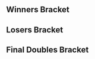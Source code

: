 {{DISPLAYTITLE:DGWinter Clash 2016: Doubles Bracket}}{{SetGame|melee}}
{{tabs static
|name1=Overview
|link1=DGWinter Clash 2016
|name2=Singles Pools
|link2=DGWinter Clash 2016/Singles Pools
|name3=Singles Bracket
|link3=DGWinter Clash 2016/Singles Bracket
|name4=Doubles Bracket
|link4=DGWinter Clash 2016/Doubles Bracket
|This=4
}}
==Winners Bracket==
{{64DEDoublesWBracketA
<!-- ROUND 1 -->
|r1m1t1p1=reaper |r1m1t1p1flag=de
|r1m1t1p2=Jeapie |r1m1t1p2flag=nl |r1m1t1score={{win}}
|r1m1t2p1=Bye |r1m1t2p1flag=
|r1m1t2p2=Bye |r1m1t2p2flag= |r1m1t2score=
|r1m1win=1

|r1m2t1p1=SaylE |r1m2t1p1flag=de
|r1m2t1p2=Kitten |r1m2t1p2flag=de |r1m2t1score=1
|r1m2t2p1=Parsec |r1m2t2p1flag=de
|r1m2t2p2=Sharcey |r1m2t2p2flag=de |r1m2t2score=2
|r1m2win=2

|r1m3t1p1=bronas64 |r1m3t1p1flag=de
|r1m3t1p2=Arasz |r1m3t1p2flag=de |r1m3t1score=2
|r1m3t2p1=Labig |r1m3t2p1flag=de
|r1m3t2p2=RODEO |r1m3t2p2flag=de |r1m3t2score=0
|r1m3win=1

|r1m4t1p1=Sikk |r1m4t1p1flag=de
|r1m4t1p2=AliDeluxe |r1m4t1p2flag=de |r1m4t1score=2
|r1m4t2p1=DUSS |r1m4t2p1flag=de
|r1m4t2p2=UDDU |r1m4t2p2flag=de |r1m4t2score=0
|r1m4win=1

|r1m5t1p1=pheX |r1m5t1p1flag=ch
|r1m5t1p2=Konati |r1m5t1p2flag=de |r1m5t1score={{win}}
|r1m5t2p1=Bye |r1m5t2p1flag=
|r1m5t2p2=Bye |r1m5t2p2flag= |r1m5t2score=
|r1m5win=1

|r1m6t1p1=Haky |r1m6t1p1flag=de
|r1m6t1p2=crypto |r1m6t1p2flag=de |r1m6t1score={{win}}
|r1m6t2p1=Aus Cimmerian |r1m6t2p1flag=de
|r1m6t2p2=Lary |r1m6t2p2flag= |r1m6t2score=DQ
|r1m6win=1

|r1m7t1p1=Frenzy |r1m7t1p1flag=gb
|r1m7t1p2=Xardov |r1m7t1p2flag=es |r1m7t1score={{win}}
|r1m7t2p1=Bye |r1m7t2p1flag=
|r1m7t2p2=Bye |r1m7t2p2flag= |r1m7t2score=
|r1m7win=1

|r1m8t1p1=gigges |r1m8t1p1flag=de
|r1m8t1p2=Sneddy |r1m8t1p2flag=de |r1m8t1score=2
|r1m8t2p1=Ling_D |r1m8t2p1flag=de
|r1m8t2p2=J!VE |r1m8t2p2flag=de |r1m8t2score=0
|r1m8win=1

|r1m9t1p1=Blaze |r1m9t1p1flag=de
|r1m9t1p2=Däumling |r1m9t1p2flag=de |r1m9t1score={{win}}
|r1m9t2p1=Bye |r1m9t2p1flag=
|r1m9t2p2=Bye |r1m9t2p2flag= |r1m9t2score=
|r1m9win=1

|r1m10t1p1=Fatman.spam |r1m10t1p1flag=de
|r1m10t1p2=Shani |r1m10t1p2flag=de |r1m10t1score=2
|r1m10t2p1=greenTea |r1m10t2p1flag=de
|r1m10t2p2=niK |r1m10t2p2flag=de |r1m10t2score=0
|r1m10win=1

|r1m11t1p1=Rikzz |r1m11t1p1flag=de
|r1m11t1p2=phL |r1m11t1p2flag=de |r1m11t1score={{win}}
|r1m11t2p1=Bye |r1m11t2p1flag=
|r1m11t2p2=Bye |r1m11t2p2flag= |r1m11t2score=
|r1m11win=1

|r1m12t1p1=Cheeroh |r1m12t1p1flag=de
|r1m12t1p2=Dr.L |r1m12t1p2flag=de |r1m12t1score={{win}}
|r1m12t2p1=GODS |r1m12t2p1flag=
|r1m12t2p2=Fran |r1m12t2p2flag=de |r1m12t2score=DQ
|r1m12win=1

|r1m13t1p1=kiw1 |r1m13t1p1flag=at
|r1m13t1p2=Timi |r1m13t1p2flag=at |r1m13t1score={{win}}
|r1m13t2p1=Bye |r1m13t2p1flag=
|r1m13t2p2=Bye |r1m13t2p2flag= |r1m13t2score=
|r1m13win=1

|r1m14t1p1=Hrsnhunter |r1m14t1p1flag=de
|r1m14t1p2=kraqpod |r1m14t1p2flag=de |r1m14t1score=1
|r1m14t2p1=BaM |r1m14t2p1flag=de
|r1m14t2p2=PSIDuck |r1m14t2p2flag=de |r1m14t2score=2
|r1m14win=2

|r1m15t1p1=Klabautermann |r1m15t1p1flag=de
|r1m15t1p2=Kaese |r1m15t1p2flag=de |r1m15t1score={{win}}
|r1m15t2p1=Bye |r1m15t2p1flag=
|r1m15t2p2=Bye |r1m15t2p2flag= |r1m15t2score=
|r1m15win=1

|r1m16t1p1=Meisterjäger77 |r1m16t1p1flag=de
|r1m16t1p2=C3CIL |r1m16t1p2flag=de |r1m16t1score=2
|r1m16t2p1=Wauschi |r1m16t2p1flag=de
|r1m16t2p2=Yehooo |r1m16t2p2flag=de |r1m16t2score=0
|r1m16win=1

|r1m17t1p1=Kellner |r1m17t1p1flag=de
|r1m17t1p2=Prinz |r1m17t1p2flag=de |r1m17t1score={{win}}
|r1m17t2p1=Bye |r1m17t2p1flag=
|r1m17t2p2=Bye |r1m17t2p2flag= |r1m17t2score=
|r1m17win=1

|r1m18t1p1=ckKongohunter64 |r1m18t1p1flag=de
|r1m18t1p2=TheCube |r1m18t1p2flag=us |r1m18t1score=2
|r1m18t2p1=Bowman |r1m18t2p1flag=nl
|r1m18t2p2=Reddanger |r1m18t2p2flag=nl |r1m18t2score=0
|r1m18win=1

|r1m19t1p1=Etril |r1m19t1p1flag=fr
|r1m19t1p2=Brog |r1m19t1p2flag=fr |r1m19t1score=2
|r1m19t2p1=wmdPounds |r1m19t2p1flag=de
|r1m19t2p2=Crash |r1m19t2p2flag=de |r1m19t2score=0
|r1m19win=1

|r1m20t1p1=Dunch |r1m20t1p1flag=de
|r1m20t1p2=CheAkiwara |r1m20t1p2flag=de |r1m20t1score=2
|r1m20t2p1=Dr. Gonzo |r1m20t2p1flag=de
|r1m20t2p2=Andai |r1m20t2p2flag=de |r1m20t2score=0
|r1m20win=1

|r1m21t1p1=PureSkillz |r1m21t1p1flag=nl
|r1m21t1p2=PureEvil |r1m21t1p2flag=nl |r1m21t1score={{win}}
|r1m21t2p1=Bye |r1m21t2p1flag=
|r1m21t2p2=Bye |r1m21t2p2flag= |r1m21t2score=
|r1m21win=1

|r1m22t1p1=Mama Phil |r1m22t1p1flag=de
|r1m22t1p2=Paco |r1m22t1p2flag=de |r1m22t1score=2
|r1m22t2p1=Vyro |r1m22t2p1flag=de
|r1m22t2p2=OddBod |r1m22t2p2flag=de |r1m22t2score=0
|r1m22win=1

|r1m23t1p1=Naru |r1m23t1p1flag=de
|r1m23t1p2=ZetTroxX |r1m23t1p2flag=de |r1m23t1score={{win}}
|r1m23t2p1=Bye |r1m23t2p1flag=
|r1m23t2p2=Bye |r1m23t2p2flag= |r1m23t2score=
|r1m23win=1

|r1m24t1p1=Bux_Baum |r1m24t1p1flag=de
|r1m24t1p2=Cillit |r1m24t1p2flag=de |r1m24t1score=2
|r1m24t2p1=DDRA |r1m24t2p1flag=de
|r1m24t2p2=Chopin |r1m24t2p2flag=de |r1m24t2score=0
|r1m24win=1

|r1m25t1p1=Lyrix |r1m25t1p1flag=de
|r1m25t1p2=Sixx |r1m25t1p2flag=de |r1m25t1score={{win}}
|r1m25t2p1=Bye |r1m25t2p1flag=
|r1m25t2p2=Bye |r1m25t2p2flag= |r1m25t2score=
|r1m25win=1

|r1m26t1p1=Shuckle |r1m26t1p1flag=de
|r1m26t1p2=fletchers |r1m26t1p2flag=de |r1m26t1score=0
|r1m26t2p1=Wachtelbrei |r1m26t2p1flag=de
|r1m26t2p2=Liqua |r1m26t2p2flag=de |r1m26t2score=2
|r1m26win=2

|r1m27t1p1=SSJ |r1m27t1p1flag=de
|r1m27t1p2=GcB |r1m27t1p2flag=de |r1m27t1score={{win}}
|r1m27t2p1=Bye |r1m27t2p1flag=
|r1m27t2p2=Bye |r1m27t2p2flag= |r1m27t2score=
|r1m27win=1

|r1m28t1p1=Mijusuu |r1m28t1p1flag=de
|r1m28t1p2=Chrizzo |r1m28t1p2flag=de |r1m28t1score=2
|r1m28t2p1=Shorsikopter |r1m28t2p1flag=de
|r1m28t2p2=Böhmers |r1m28t2p2flag=de |r1m28t2score=0
|r1m28win=1

|r1m29t1p1=SchlimmShady |r1m29t1p1flag=de
|r1m29t1p2=DaLung |r1m29t1p2flag=de |r1m29t1score={{win}}
|r1m29t2p1=Bye |r1m29t2p1flag=
|r1m29t2p2=Bye |r1m29t2p2flag= |r1m29t2score=
|r1m29win=1

|r1m30t1p1=Rifunger |r1m30t1p1flag=de
|r1m30t1p2=Dwhatever |r1m30t1p2flag=de |r1m30t1score=2
|r1m30t2p1=Sandwichyo |r1m30t2p1flag=de
|r1m30t2p2=Maks |r1m30t2p2flag=de |r1m30t2score=0
|r1m30win=1

|r1m31t1p1=ProsmasherTim |r1m31t1p1flag=de
|r1m31t1p2=Con_Fuzius |r1m31t1p2flag=de |r1m31t1score={{win}}
|r1m31t2p1=Bye |r1m31t2p1flag=
|r1m31t2p2=Bye |r1m31t2p2flag= |r1m31t2score=
|r1m31win=1

|r1m32t1p1=Klostein39 |r1m32t1p1flag=de
|r1m32t1p2=solariiii |r1m32t1p2flag=de |r1m32t1score=2
|r1m32t2p1=ipi |r1m32t2p1flag=de
|r1m32t2p2=Csnipe |r1m32t2p2flag=de |r1m32t2score=1
|r1m32win=1

<!-- ROUND 2 -->
|r2m1t1p1=reaper |r2m1t1p1flag=de
|r2m1t1p2=Jeapie |r2m1t1p2flag=nl |r2m1t1score=2
|r2m1t2p1=Parsec |r2m1t2p1flag=de
|r2m1t2p2=Sharcey |r2m1t2p2flag=de |r2m1t2score=0
|r2m1win=1

|r2m2t1p1=bronas64 |r2m2t1p1flag=de
|r2m2t1p2=Arasz |r2m2t1p2flag=de |r2m2t1score=2
|r2m2t2p1=Sikk |r2m2t2p1flag=de
|r2m2t2p2=AliDeluxe |r2m2t2p2flag=de |r2m2t2score=0
|r2m2win=1

|r2m3t1p1=pheX |r2m3t1p1flag=ch
|r2m3t1p2=Konati |r2m3t1p2flag=de |r2m3t1score=2
|r2m3t2p1=Haky |r2m3t2p1flag=de
|r2m3t2p2=crypto |r2m3t2p2flag=de |r2m3t2score=0
|r2m3win=1

|r2m4t1p1=Frenzy |r2m4t1p1flag=gb
|r2m4t1p2=Xardov |r2m4t1p2flag=es |r2m4t1score=2
|r2m4t2p1=gigges |r2m4t2p1flag=de
|r2m4t2p2=Sneddy |r2m4t2p2flag=de |r2m4t2score=0
|r2m4win=1

|r2m5t1p1=Blaze |r2m5t1p1flag=de
|r2m5t1p2=Däumling |r2m5t1p2flag=de |r2m5t1score=2
|r2m5t2p1=Fatman.spam |r2m5t2p1flag=de
|r2m5t2p2=Shani |r2m5t2p2flag=de |r2m5t2score=0
|r2m5win=1

|r2m6t1p1=Rikzz |r2m6t1p1flag=de
|r2m6t1p2=phL |r2m6t1p2flag=de |r2m6t1score=2
|r2m6t2p1=Cheeroh |r2m6t2p1flag=de
|r2m6t2p2=Dr.L |r2m6t2p2flag=de |r2m6t2score=1
|r2m6win=1

|r2m7t1p1=kiw1 |r2m7t1p1flag=at
|r2m7t1p2=Timi |r2m7t1p2flag=at |r2m7t1score=2
|r2m7t2p1=BaM |r2m7t2p1flag=de
|r2m7t2p2=PSIDuck |r2m7t2p2flag=de |r2m7t2score=0
|r2m7win=1

|r2m8t1p1=Klabautermann |r2m8t1p1flag=de
|r2m8t1p2=Kaese |r2m8t1p2flag=de |r2m8t1score=2
|r2m8t2p1=Meisterjäger77 |r2m8t2p1flag=de
|r2m8t2p2=C3CIL |r2m8t2p2flag=de |r2m8t2score=0
|r2m8win=1

|r2m9t1p1=Kellner |r2m9t1p1flag=de
|r2m9t1p2=Prinz |r2m9t1p2flag=de |r2m9t1score=2
|r2m9t2p1=ckKongohunter64 |r2m9t2p1flag=de
|r2m9t2p2=TheCube |r2m9t2p2flag=us |r2m9t2score=0
|r2m9win=1

|r2m10t1p1=Etril |r2m10t1p1flag=fr
|r2m10t1p2=Brog |r2m10t1p2flag=fr |r2m10t1score=2
|r2m10t2p1=Dunch |r2m10t2p1flag=de
|r2m10t2p2=CheAkiwara |r2m10t2p2flag=de |r2m10t2score=1
|r2m10win=1

|r2m11t1p1=PureSkillz |r2m11t1p1flag=nl
|r2m11t1p2=PureEvil |r2m11t1p2flag=nl |r2m11t1score=2
|r2m11t2p1=Mama Phil |r2m11t2p1flag=de
|r2m11t2p2=Paco |r2m11t2p2flag=de |r2m11t2score=0
|r2m11win=1

|r2m12t1p1=Naru |r2m12t1p1flag=de
|r2m12t1p2=ZetTroxX |r2m12t1p2flag=de |r2m12t1score=2
|r2m12t2p1=Bux_Baum |r2m12t2p1flag=de
|r2m12t2p2=Cillit |r2m12t2p2flag=de |r2m12t2score=0
|r2m12win=1

|r2m13t1p1=Lyrix |r2m13t1p1flag=de
|r2m13t1p2=Sixx |r2m13t1p2flag=de |r2m13t1score=2
|r2m13t2p1=Wachtelbrei |r2m13t2p1flag=de
|r2m13t2p2=Liqua |r2m13t2p2flag=de |r2m13t2score=0
|r2m13win=1

|r2m14t1p1=SSJ |r2m14t1p1flag=de
|r2m14t1p2=GcB |r2m14t1p2flag=de |r2m14t1score=0
|r2m14t2p1=Mijusuu |r2m14t2p1flag=de
|r2m14t2p2=Chrizzo |r2m14t2p2flag=de |r2m14t2score=2
|r2m14win=2

|r2m15t1p1=SchlimmShady |r2m15t1p1flag=de
|r2m15t1p2=DaLung |r2m15t1p2flag=de |r2m15t1score=2
|r2m15t2p1=Rifunger |r2m15t2p1flag=de
|r2m15t2p2=Dwhatever |r2m15t2p2flag=de |r2m15t2score=0
|r2m15win=1

|r2m16t1p1=ProsmasherTim |r2m16t1p1flag=de
|r2m16t1p2=Con_Fuzius |r2m16t1p2flag=de |r2m16t1score=2
|r2m16t2p1=Klostein39 |r2m16t2p1flag=de
|r2m16t2p2=solariiii |r2m16t2p2flag=de |r2m16t2score=0
|r2m16win=1

<!-- ROUND 3 -->
|r3m1t1p1=reaper |r3m1t1p1flag=de
|r3m1t1p2=Jeapie |r3m1t1p2flag=nl |r3m1t1score=2
|r3m1t2p1=bronas64 |r3m1t2p1flag=de
|r3m1t2p2=Arasz |r3m1t2p2flag=de |r3m1t2score=0
|r3m1win=1

|r3m2t1p1=pheX |r3m2t1p1flag=ch
|r3m2t1p2=Konati |r3m2t1p2flag=de |r3m2t1score=0
|r3m2t2p1=Frenzy |r3m2t2p1flag=gb
|r3m2t2p2=Xardov |r3m2t2p2flag=es |r3m2t2score=2
|r3m2win=2


|r3m3t1p1=Blaze |r3m3t1p1flag=de
|r3m3t1p2=Däumling |r3m3t1p2flag=de |r3m3t1score=2
|r3m3t2p1=Rikzz |r3m3t2p1flag=de
|r3m3t2p2=phL |r3m3t2p2flag=de |r3m3t2score=0
|r3m3win=1

|r3m4t1p1=kiw1 |r3m4t1p1flag=at
|r3m4t1p2=Timi |r3m4t1p2flag=at |r3m4t1score=2
|r3m4t2p1=Klabautermann |r3m4t2p1flag=de
|r3m4t2p2=Kaese |r3m4t2p2flag=de |r3m4t2score=0
|r3m4win=1

|r3m5t1p1=Kellner |r3m5t1p1flag=de
|r3m5t1p2=Prinz |r3m5t1p2flag=de |r3m5t1score=2
|r3m5t2p1=Etril |r3m5t2p1flag=fr
|r3m5t2p2=Brog |r3m5t2p2flag=fr |r3m5t2score=0
|r3m5win=1

|r3m6t1p1=PureSkillz |r3m6t1p1flag=nl
|r3m6t1p2=PureEvil |r3m6t1p2flag=nl |r3m6t1score=2
|r3m6t2p1=Naru |r3m6t2p1flag=de
|r3m6t2p2=ZetTroxX |r3m6t2p2flag=de |r3m6t2score=1
|r3m6win=1

|r3m7t1p1=Lyrix |r3m7t1p1flag=de
|r3m7t1p2=Sixx |r3m7t1p2flag=de |r3m7t1score=2
|r3m7t2p1=Mijusuu |r3m7t2p1flag=de
|r3m7t2p2=Chrizzo |r3m7t2p2flag=de |r3m7t2score=0
|r3m7win=1

|r3m8t1p1=SchlimmShady |r3m8t1p1flag=de
|r3m8t1p2=DaLung |r3m8t1p2flag=de |r3m8t1score=2
|r3m8t2p1=ProsmasherTim |r3m8t2p1flag=de
|r3m8t2p2=Con_Fuzius |r3m8t2p2flag=de |r3m8t2score=0
|r3m8win=1

<!-- ROUND 4 -->
|r4m1t1p1=reaper |r4m1t1p1flag=de
|r4m1t1p2=Jeapie |r4m1t1p2flag=nl |r4m1t1score=3
|r4m1t2p1=Frenzy |r4m1t2p1flag=gb
|r4m1t2p2=Xardov |r4m1t2p2flag=es |r4m1t2score=1
|r4m1win=1

|r4m2t1p1=Blaze |r4m2t1p1flag=de
|r4m2t1p2=Däumling |r4m2t1p2flag=de |r4m2t1score=3
|r4m2t2p1=kiw1 |r4m2t2p1flag=at
|r4m2t2p2=Timi |r4m2t2p2flag=at |r4m2t2score=0
|r4m2win=1

|r4m3t1p1=Kellner |r4m3t1p1flag=de
|r4m3t1p2=Prinz |r4m3t1p2flag=de |r4m3t1score=3
|r4m3t2p1=PureSkillz |r4m3t2p1flag=nl
|r4m3t2p2=PureEvil |r4m3t2p2flag=nl |r4m3t2score=0
|r4m3win=1

|r4m4t1p1=Lyrix |r4m4t1p1flag=de
|r4m4t1p2=Sixx |r4m4t1p2flag=de |r4m4t1score=3
|r4m4t2p1=SchlimmShady |r4m4t2p1flag=de
|r4m4t2p2=DaLung |r4m4t2p2flag=de |r4m4t2score=2
|r4m4win=1

<!-- ROUND 5 -->
|r5m1t1p1=reaper |r5m1t1p1flag=de
|r5m1t1p2=Jeapie |r5m1t1p2flag=nl |r5m1t1score=3
|r5m1t2p1=Blaze |r5m1t2p1flag=de
|r5m1t2p2=Däumling |r5m1t2p2flag=de |r5m1t2score=0
|r5m1win=1

|r5m2t1p1=Kellner |r5m2t1p1flag=de
|r5m2t1p2=Prinz |r5m2t1p2flag=de |r5m2t1score=1
|r5m2t2p1=Lyrix |r5m2t2p1flag=de
|r5m2t2p2=Sixx |r5m2t2p2flag=de |r5m2t2score=3
|r5m2win=2
}}
==Losers Bracket==
{{64DEDoublesLBracketSmwA
|tourneylink=DGWinter Clash 2016
|tourneyname=DGWinter Clash 2016
|l1placement=
|l2placement=33-48
|l3placement=25-32
|l4placement=17-24
|l5placement=13-16
|l6placement=9-12
|l7placement=7-8
|l8placement=5-6

<!-- ROUND 1 -->
|l1m1t1p1=Bye |l1m1t1p1flag=
|l1m1t1p2=Bye |l1m1t1p2flag= |l1m1t1score=
|l1m1t2p1=SaylE |l1m1t2p1flag=de
|l1m1t2p2=Kitten |l1m1t2p2flag=de |l1m1t2score={{win}}
|l1m1win=2

|l1m2t1p1=Labig |l1m2t1p1flag=de
|l1m2t1p2=RODEO |l1m2t1p2flag=de |l1m2t1score=0
|l1m2t2p1=DUSS |l1m2t2p1flag=de
|l1m2t2p2=UDDU |l1m2t2p2flag=de |l1m2t2score=2
|l1m2win=2

|l1m3t1p1=Bye |l1m3t1p1flag=
|l1m3t1p2=Bye |l1m3t1p2flag= |l1m3t1score=
|l1m3t2p1=Aus Cimmerian |l1m3t2p1flag=de
|l1m3t2p2=Lary |l1m3t2p2flag= |l1m3t2score={{win}}
|l1m3win=2

|l1m4t1p1=Bye |l1m4t1p1flag=
|l1m4t1p2=Bye |l1m4t1p2flag= |l1m4t1score=
|l1m4t2p1=Ling_D |l1m4t2p1flag=de
|l1m4t2p2=J!VE |l1m4t2p2flag=de |l1m4t2score={{win}}
|l1m4win=2

|l1m5t1p1=Bye |l1m5t1p1flag=
|l1m5t1p2=Bye |l1m5t1p2flag= |l1m5t1score=
|l1m5t2p1=greenTea |l1m5t2p1flag=de
|l1m5t2p2=niK |l1m5t2p2flag=de |l1m5t2score={{win}}
|l1m5win=2

|l1m6t1p1=Bye |l1m6t1p1flag=
|l1m6t1p2=Bye |l1m6t1p2flag= |l1m6t1score=
|l1m6t2p1=GODS |l1m6t2p1flag=
|l1m6t2p2=Fran |l1m6t2p2flag=de |l1m6t2score={{win}}
|l1m6win=2

|l1m7t1p1=Bye |l1m7t1p1flag=
|l1m7t1p2=Bye |l1m7t1p2flag= |l1m7t1score=
|l1m7t2p1=Hrsnhunter |l1m7t2p1flag=de
|l1m7t2p2=kraqpod |l1m7t2p2flag=de |l1m7t2score={{win}}
|l1m7win=2

|l1m8t1p1=Bye |l1m8t1p1flag=
|l1m8t1p2=Bye |l1m8t1p2flag= |l1m8t1score=
|l1m8t2p1=Wauschi |l1m8t2p1flag=de
|l1m8t2p2=Yehooo |l1m8t2p2flag=de |l1m8t2score={{win}}
|l1m8win=2

|l1m9t1p1=Bye |l1m9t1p1flag=
|l1m9t1p2=Bye |l1m9t1p2flag= |l1m9t1score=
|l1m9t2p1=Bowman |l1m9t2p1flag=nl
|l1m9t2p2=Reddanger |l1m9t2p2flag=nl |l1m9t2score={{win}}
|l1m9win=2

|l1m10t1p1=wmdPounds |l1m10t1p1flag=de
|l1m10t1p2=Crash |l1m10t1p2flag=de |l1m10t1score=1
|l1m10t2p1=Dr. Gonzo |l1m10t2p1flag=de
|l1m10t2p2=Andai |l1m10t2p2flag=de |l1m10t2score=2
|l1m10win=2

|l1m11t1p1=Bye |l1m11t1p1flag=
|l1m11t1p2=Bye |l1m11t1p2flag= |l1m11t1score=
|l1m11t2p1=Vyro |l1m11t2p1flag=de
|l1m11t2p2=OddBod |l1m11t2p2flag=de |l1m11t2score={{win}}
|l1m11win=2

|l1m12t1p1=Bye |l1m12t1p1flag=
|l1m12t1p2=Bye |l1m12t1p2flag= |l1m12t1score=
|l1m12t2p1=DDRA |l1m12t2p1flag=de
|l1m12t2p2=Chopin |l1m12t2p2flag=de |l1m12t2score={{win}}
|l1m12win=2

|l1m13t1p1=Bye |l1m13t1p1flag=
|l1m13t1p2=Bye |l1m13t1p2flag= |l1m13t1score=
|l1m13t2p1=Shuckle |l1m13t2p1flag=de
|l1m13t2p2=fletchers |l1m13t2p2flag=de |l1m13t2score={{win}}
|l1m13win=2

|l1m14t1p1=Bye |l1m14t1p1flag=
|l1m14t1p2=Bye |l1m14t1p2flag= |l1m14t1score=
|l1m14t2p1=Shorsikopter |l1m14t2p1flag=de
|l1m14t2p2=Böhmers |l1m14t2p2flag=de |l1m14t2score={{win}}
|l1m14win=2

|l1m15t1p1=Bye |l1m15t1p1flag=
|l1m15t1p2=Bye |l1m15t1p2flag= |l1m15t1score=
|l1m15t2p1=Sandwichyo |l1m15t2p1flag=de
|l1m15t2p2=Maks |l1m15t2p2flag=de |l1m15t2score={{win}}
|l1m15win=2

|l1m16t1p1=Bye |l1m16t1p1flag=
|l1m16t1p2=Bye |l1m16t1p2flag= |l1m16t1score=
|l1m16t2p1=ipi |l1m16t2p1flag=de
|l1m16t2p2=Csnipe |l1m16t2p2flag=de |l1m16t2score={{win}}
|l1m16win=2

<!-- ROUND 2 -->
|l2m1t1p1=Klostein39 |l2m1t1p1flag=de
|l2m1t1p2=solariiii |l2m1t1p2flag=de |l2m1t1score=2
|l2m1t2p1=SaylE |l2m1t2p1flag=de
|l2m1t2p2=Kitten |l2m1t2p2flag=de |l2m1t2score=0
|l2m1win=1

|l2m2t1p1=Rifunger |l2m2t1p1flag=de
|l2m2t1p2=Dwhatever |l2m2t1p2flag=de |l2m2t1score=0
|l2m2t2p1=DUSS |l2m2t2p1flag=de
|l2m2t2p2=UDDU |l2m2t2p2flag=de |l2m2t2score=2
|l2m2win=2

|l2m3t1p1=SSJ |l2m3t1p1flag=de
|l2m3t1p2=GcB |l2m3t1p2flag=de |l2m3t1score={{win}}
|l2m3t2p1=Aus Cimmerian |l2m3t2p1flag=de
|l2m3t2p2=Lary |l2m3t2p2flag= |l2m3t2score=DQ
|l2m3win=1

|l2m4t1p1=Wachtelbrei |l2m4t1p1flag=de
|l2m4t1p2=Liqua |l2m4t1p2flag=de |l2m4t1score=2
|l2m4t2p1=Ling_D |l2m4t2p1flag=de
|l2m4t2p2=J!VE |l2m4t2p2flag=de |l2m4t2score=0
|l2m4win=1

|l2m5t1p1=Bux_Baum |l2m5t1p1flag=de
|l2m5t1p2=Cillit |l2m5t1p2flag=de |l2m5t1score=2
|l2m5t2p1=greenTea |l2m5t2p1flag=de
|l2m5t2p2=niK |l2m5t2p2flag=de |l2m5t2score=0
|l2m5win=1

|l2m6t1p1=Mama Phil |l2m6t1p1flag=de
|l2m6t1p2=Paco |l2m6t1p2flag=de |l2m6t1score={{win}}
|l2m6t2p1=GODS |l2m6t2p1flag=
|l2m6t2p2=Fran |l2m6t2p2flag=de |l2m6t2score=DQ
|l2m6win=1

|l2m7t1p1=Dunch |l2m7t1p1flag=de
|l2m7t1p2=CheAkiwara |l2m7t1p2flag=de |l2m7t1score=1
|l2m7t2p1=Hrsnhunter |l2m7t2p1flag=de
|l2m7t2p2=kraqpod |l2m7t2p2flag=de |l2m7t2score=2
|l2m7win=2

|l2m8t1p1=ckKongohunter64 |l2m8t1p1flag=de
|l2m8t1p2=TheCube |l2m8t1p2flag=us |l2m8t1score=2
|l2m8t2p1=Wauschi |l2m8t2p1flag=de
|l2m8t2p2=Yehooo |l2m8t2p2flag=de |l2m8t2score=0
|l2m8win=1

|l2m9t1p1=Meisterjäger77 |l2m9t1p1flag=de
|l2m9t1p2=C3CIL |l2m9t1p2flag=de |l2m9t1score=2
|l2m9t2p1=Bowman |l2m9t2p1flag=nl
|l2m9t2p2=Reddanger |l2m9t2p2flag=nl |l2m9t2score=0
|l2m9win=1

|l2m10t1p1=BaM |l2m10t1p1flag=de
|l2m10t1p2=PSIDuck |l2m10t1p2flag=de |l2m10t1score=2
|l2m10t2p1=Dr. Gonzo |l2m10t2p1flag=de
|l2m10t2p2=Andai |l2m10t2p2flag=de |l2m10t2score=0
|l2m10win=1

|l2m11t1p1=Cheeroh |l2m11t1p1flag=de
|l2m11t1p2=Dr.L |l2m11t1p2flag=de |l2m11t1score=2
|l2m11t2p1=Vyro |l2m11t2p1flag=de
|l2m11t2p2=OddBod |l2m11t2p2flag=de |l2m11t2score=0
|l2m11win=1

|l2m12t1p1=Fatman.spam |l2m12t1p1flag=de
|l2m12t1p2=Shani |l2m12t1p2flag=de |l2m12t1score=2
|l2m12t2p1=DDRA |l2m12t2p1flag=de
|l2m12t2p2=Chopin |l2m12t2p2flag=de |l2m12t2score=1
|l2m12win=1

|l2m13t1p1=gigges |l2m13t1p1flag=de
|l2m13t1p2=Sneddy |l2m13t1p2flag=de |l2m13t1score=2
|l2m13t2p1=Shuckle |l2m13t2p1flag=de
|l2m13t2p2=fletchers |l2m13t2p2flag=de |l2m13t2score=0
|l2m13win=1

|l2m14t1p1=Haky |l2m14t1p1flag=de
|l2m14t1p2=crypto |l2m14t1p2flag=de |l2m14t1score=2
|l2m14t2p1=Shorsikopter |l2m14t2p1flag=de
|l2m14t2p2=Böhmers |l2m14t2p2flag=de |l2m14t2score=0
|l2m14win=1

|l2m15t1p1=Sikk |l2m15t1p1flag=de
|l2m15t1p2=AliDeluxe |l2m15t1p2flag=de |l2m15t1score=2
|l2m15t2p1=Sandwichyo |l2m15t2p1flag=de
|l2m15t2p2=Maks |l2m15t2p2flag=de |l2m15t2score=0
|l2m15win=1

|l2m16t1p1=Parsec |l2m16t1p1flag=de
|l2m16t1p2=Sharcey |l2m16t1p2flag=de |l2m16t1score=0
|l2m16t2p1=ipi |l2m16t2p1flag=de
|l2m16t2p2=Csnipe |l2m16t2p2flag=de |l2m16t2score=2
|l2m16win=2

<!-- ROUND 3 -->
|l3m1t1p1=Klostein39 |l3m1t1p1flag=de
|l3m1t1p2=solariiii |l3m1t1p2flag=de |l3m1t1score=2
|l3m1t2p1=DUSS |l3m1t2p1flag=de
|l3m1t2p2=UDDU |l3m1t2p2flag=de |l3m1t2score=0
|l3m1win=1

|l3m2t1p1=SSJ |l3m2t1p1flag=de
|l3m2t1p2=GcB |l3m2t1p2flag=de |l3m2t1score=2
|l3m2t2p1=Wachtelbrei |l3m2t2p1flag=de
|l3m2t2p2=Liqua |l3m2t2p2flag=de |l3m2t2score=0
|l3m2win=1

|l3m3t1p1=Bux_Baum |l3m3t1p1flag=de
|l3m3t1p2=Cillit |l3m3t1p2flag=de |l3m3t1score=2
|l3m3t2p1=Mama Phil |l3m3t2p1flag=de
|l3m3t2p2=Paco |l3m3t2p2flag=de |l3m3t2score=0
|l3m3win=1

|l3m4t1p1=Hrsnhunter |l3m4t1p1flag=de
|l3m4t1p2=kraqpod |l3m4t1p2flag=de |l3m4t1score=1
|l3m4t2p1=ckKongohunter64 |l3m4t2p1flag=de
|l3m4t2p2=TheCube |l3m4t2p2flag=us |l3m4t2score=2
|l3m4win=2

|l3m5t1p1=Meisterjäger77 |l3m5t1p1flag=de
|l3m5t1p2=C3CIL |l3m5t1p2flag=de |l3m5t1score=0
|l3m5t2p1=BaM |l3m5t2p1flag=de
|l3m5t2p2=PSIDuck |l3m5t2p2flag=de |l3m5t2score=2
|l3m5win=2

|l3m6t1p1=Cheeroh |l3m6t1p1flag=de
|l3m6t1p2=Dr.L |l3m6t1p2flag=de |l3m6t1score=0
|l3m6t2p1=Fatman.spam |l3m6t2p1flag=de
|l3m6t2p2=Shani |l3m6t2p2flag=de |l3m6t2score=2
|l3m6win=2

|l3m7t1p1=gigges |l3m7t1p1flag=de
|l3m7t1p2=Sneddy |l3m7t1p2flag=de |l3m7t1score=2
|l3m7t2p1=Haky |l3m7t2p1flag=de
|l3m7t2p2=crypto |l3m7t2p2flag=de |l3m7t2score=0
|l3m7win=1

|l3m8t1p1=Sikk |l3m8t1p1flag=de
|l3m8t1p2=AliDeluxe |l3m8t1p2flag=de |l3m8t1score=2
|l3m8t2p1=ipi |l3m8t2p1flag=de
|l3m8t2p2=Csnipe |l3m8t2p2flag=de |l3m8t2score=0
|l3m8win=1

<!-- ROUND 4 -->
|l4m1t1p1=Klabautermann |l4m1t1p1flag=de
|l4m1t1p2=Kaese |l4m1t1p2flag=de |l4m1t1score=2
|l4m1t2p1=Klostein39 |l4m1t2p1flag=de
|l4m1t2p2=solariiii |l4m1t2p2flag=de |l4m1t2score=0
|l4m1win=1

|l4m2t1p1=Rikzz |l4m2t1p1flag=de
|l4m2t1p2=phL |l4m2t1p2flag=de |l4m2t1score=2
|l4m2t2p1=SSJ |l4m2t2p1flag=de
|l4m2t2p2=GcB |l4m2t2p2flag=de |l4m2t2score=0
|l4m2win=1

|l4m3t1p1=pheX |l4m3t1p1flag=ch
|l4m3t1p2=Konati |l4m3t1p2flag=de |l4m3t1score=2
|l4m3t2p1=Bux_Baum |l4m3t2p1flag=de
|l4m3t2p2=Cillit |l4m3t2p2flag=de |l4m3t2score=0
|l4m3win=1

|l4m4t1p1=bronas64 |l4m4t1p1flag=de
|l4m4t1p2=Arasz |l4m4t1p2flag=de |l4m4t1score=2
|l4m4t2p1=ckKongohunter64 |l4m4t2p1flag=de
|l4m4t2p2=TheCube |l4m4t2p2flag=us |l4m4t2score=0
|l4m4win=1

|l4m5t1p1=ProsmasherTim |l4m5t1p1flag=de
|l4m5t1p2=Con_Fuzius |l4m5t1p2flag=de |l4m5t1score=2
|l4m5t2p1=BaM |l4m5t2p1flag=de
|l4m5t2p2=PSIDuck |l4m5t2p2flag=de |l4m5t2score=0
|l4m5win=1

|l4m6t1p1=Mijusuu |l4m6t1p1flag=de
|l4m6t1p2=Chrizzo |l4m6t1p2flag=de |l4m6t1score=2
|l4m6t2p1=Fatman.spam |l4m6t2p1flag=de
|l4m6t2p2=Shani |l4m6t2p2flag=de |l4m6t2score=0
|l4m6win=1

|l4m7t1p1=Naru |l4m7t1p1flag=de
|l4m7t1p2=ZetTroxX |l4m7t1p2flag=de |l4m7t1score=2
|l4m7t2p1=gigges |l4m7t2p1flag=de
|l4m7t2p2=Sneddy |l4m7t2p2flag=de |l4m7t2score=0
|l4m7win=1

|l4m8t1p1=Etril |l4m8t1p1flag=fr
|l4m8t1p2=Brog |l4m8t1p2flag=fr |l4m8t1score=2
|l4m8t2p1=Sikk |l4m8t2p1flag=de
|l4m8t2p2=AliDeluxe |l4m8t2p2flag=de |l4m8t2score=0
|l4m8win=1

<!-- ROUND 5 -->
|l5m1t1p1=Klabautermann |l5m1t1p1flag=de
|l5m1t1p2=Kaese |l5m1t1p2flag=de |l5m1t1score=0
|l5m1t2p1=Rikzz |l5m1t2p1flag=de
|l5m1t2p2=phL |l5m1t2p2flag=de |l5m1t2score=2
|l5m1win=2

|l5m2t1p1=pheX |l5m2t1p1flag=ch
|l5m2t1p2=Konati |l5m2t1p2flag=de |l5m2t1score=2
|l5m2t2p1=bronas64 |l5m2t2p1flag=de
|l5m2t2p2=Arasz |l5m2t2p2flag=de |l5m2t2score=0
|l5m2win=1

|l5m3t1p1=ProsmasherTim |l5m3t1p1flag=de
|l5m3t1p2=Con_Fuzius |l5m3t1p2flag=de |l5m3t1score=2
|l5m3t2p1=Mijusuu |l5m3t2p1flag=de
|l5m3t2p2=Chrizzo |l5m3t2p2flag=de |l5m3t2score=1
|l5m3win=1

|l5m4t1p1=Naru |l5m4t1p1flag=de
|l5m4t1p2=ZetTroxX |l5m4t1p2flag=de |l5m4t1score=2
|l5m4t2p1=Etril |l5m4t2p1flag=fr
|l5m4t2p2=Brog |l5m4t2p2flag=fr |l5m4t2score=0
|l5m4win=1

<!-- ROUND 6 -->
|l6m1t1p1=PureSkillz |l6m1t1p1flag=nl
|l6m1t1p2=PureEvil |l6m1t1p2flag=nl |l6m1t1score=3
|l6m1t2p1=Rikzz |l6m1t2p1flag=de
|l6m1t2p2=phL |l6m1t2p2flag=de |l6m1t2score=1
|l6m1win=1

|l6m2t1p1=SchlimmShady |l6m2t1p1flag=de
|l6m2t1p2=DaLung |l6m2t1p2flag=de |l6m2t1score=1
|l6m2t2p1=pheX |l6m2t2p1flag=ch
|l6m2t2p2=Konati |l6m2t2p2flag=de |l6m2t2score=3
|l6m2win=2

|l6m3t1p1=Frenzy |l6m3t1p1flag=gb
|l6m3t1p2=Xardov |l6m3t1p2flag=es |l6m3t1score=3
|l6m3t2p1=ProsmasherTim |l6m3t2p1flag=de
|l6m3t2p2=Con_Fuzius |l6m3t2p2flag=de |l6m3t2score=0
|l6m3win=1

|l6m4t1p1=kiw1 |l6m4t1p1flag=at
|l6m4t1p2=Timi |l6m4t1p2flag=at |l6m4t1score=3
|l6m4t2p1=Naru |l6m4t2p1flag=de
|l6m4t2p2=ZetTroxX |l6m4t2p2flag=de |l6m4t2score=1
|l6m4win=1

<!-- ROUND 7 -->
|l7m1t1p1=PureSkillz |l7m1t1p1flag=nl
|l7m1t1p2=PureEvil |l7m1t1p2flag=nl |l7m1t1score=0
|l7m1t2p1=pheX |l7m1t2p1flag=ch
|l7m1t2p2=Konati |l7m1t2p2flag=de |l7m1t2score=3
|l7m1win=2

|l7m2t1p1=Frenzy |l7m2t1p1flag=gb
|l7m2t1p2=Xardov |l7m2t1p2flag=es |l7m2t1score=0
|l7m2t2p1=kiw1 |l7m2t2p1flag=at
|l7m2t2p2=Timi |l7m2t2p2flag=at |l7m2t2score=3
|l7m2win=2

<!-- ROUND 8 -->
|l8m1t1p1=Blaze |l8m1t1p1flag=de
|l8m1t1p2=Däumling |l8m1t1p2flag=de |l8m1t1score=3
|l8m1t2p1=pheX |l8m1t2p1flag=ch
|l8m1t2p2=Konati |l8m1t2p2flag=de |l8m1t2score=1
|l8m1win=1

|l8m2t1p1=Kellner |l8m2t1p1flag=de
|l8m2t1p2=Prinz |l8m2t1p2flag=de |l8m2t1score=3
|l8m2t2p1=kiw1 |l8m2t2p1flag=at
|l8m2t2p2=Timi |l8m2t2p2flag=at |l8m2t2score=2
|l8m2win=1
}}
<onlyinclude>
==Final Doubles Bracket==
{{DEFinalDoublesSmwBracket
|tourneylink=DGWinter Clash 2016
|tourneyname=DGWinter Clash 2016
|l1placement=4
|r2placement=3
|r3loserplacement=2
|r3winnerplacement=1

<!-- FROM WINNERS -->
|r1m1t1p1=reaper |r1m1t1p1flag=de
|r1m1t1p2=Jeapie |r1m1t1p2flag=nl |r1m1t1score=3
|r1m1t2p1=Lyrix |r1m1t2p1flag=de
|r1m1t2p2=Sixx |r1m1t2p2flag=de |r1m1t2score=1
|r1m1win=1

<!-- FROM LOSERS -->
|l1m1t1p1=Blaze |l1m1t1p1flag=de
|l1m1t1p2=Däumling |l1m1t1p2flag=de |l1m1t1score=0
|l1m1t2p1=Kellner |l1m1t2p1flag=de
|l1m1t2p2=Prinz |l1m1t2p2flag=de |l1m1t2score=3
|l1m1win=2

<!-- LOSERS FINALS -->
|r2m1t1p1=Lyrix |r2m1t1p1flag=de
|r2m1t1p2=Sixx |r2m1t1p2flag=de |r2m1t1score=1
|r2m1t2p1=Kellner |r2m1t2p1flag=de
|r2m1t2p2=Prinz |r2m1t2p2flag=de |r2m1t2score=3
|r2m1win=2

<!-- GRAND FINALS -->
|r3m1t1p1=reaper |r3m1t1p1flag=de
|r3m1t1p2=Jeapie |r3m1t1p2flag=nl |r3m1t1score=2
|r3m1t2p1=Kellner |r3m1t2p1flag=de
|r3m1t2p2=Prinz |r3m1t2p2flag=de |r3m1t2score=3
|r3m1win=2
|r3m2t1p1=reaper |r3m2t1p1flag=de
|r3m2t1p2=Jeapie |r3m2t1p2flag=nl |r3m2t1score=1
|r3m2t2p1=Kellner |r3m2t2p1flag=de
|r3m2t2p2=Prinz |r3m2t2p2flag=de |r3m2t2score=3
|r3m2win=2
}}</onlyinclude>
